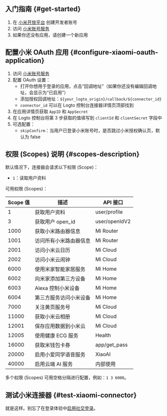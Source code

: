## 入门指南 \{#get-started}

1. 在 [小米开放平台](https://dev.mi.com/) 创建开发者账号
2. 访问 [小米账号服务](https://dev.mi.com/passport/oauth2/applist)
3. 如果你还没有应用，请创建一个新应用

## 配置小米 OAuth 应用 \{#configure-xiaomi-oauth-application}

1. 访问 [小米账号服务](https://dev.mi.com/passport/oauth2/applist)
2. 配置 OAuth 设置：
   - 打开你想用于登录的应用，点击“回调地址”（如果你还没有编辑回调地址，会显示为“已启用”）
   - 添加授权回调地址：`${your_logto_origin}/callback/${connector_id}`
   - `connector_id` 可以在 Logto 控制台连接器详情页顶部找到
3. 在应用详情页获取 `AppID` 和 `AppSecret`
4. 在 Logto 控制台将第 3 步获取的值填写到 `clientId` 和 `clientSecret` 字段中
5. 可选配置：
   - `skipConfirm`：当用户已登录小米账号时，是否跳过小米授权确认页，默认为 false

## 权限 (Scopes) 说明 \{#scopes-description}

默认情况下，连接器会请求以下权限 (Scope)：

- `1`：读取用户资料

可用权限 (Scopes)：

| Scope 值 | 描述                   | API 接口      |
| -------- | ---------------------- | ------------- |
| 1        | 获取用户资料           | user/profile  |
| 3        | 获取用户 open_id       | user/openIdV2 |
| 1000     | 获取小米路由器信息     | Mi Router     |
| 1001     | 访问所有小米路由器信息 | Mi Router     |
| 2001     | 访问小米云日历         | Mi Cloud      |
| 2002     | 访问小米云闹钟         | Mi Cloud      |
| 6000     | 使用米家智能家居服务   | Mi Home       |
| 6002     | 向米家添加第三方设备   | Mi Home       |
| 6003     | Alexa 控制小米设备     | Mi Home       |
| 6004     | 第三方服务访问小米设备 | Mi Home       |
| 7000     | 关注黄页服务号         | Mi Cloud      |
| 11000    | 获取小米云相册         | Mi Cloud      |
| 12001    | 保存应用数据到小米云   | Mi Cloud      |
| 12005    | 使用健康 ECG 服务      | Health        |
| 16000    | 获取米钱包卡券         | app/get_pass  |
| 20000    | 启用小爱同学语音服务   | XiaoAI        |
| 40000    | 启用云端 AI 服务       | 内部使用      |

多个权限 (Scopes) 可用空格分隔进行配置，例如：`1 3 6000`。

## 测试小米连接器 \{#test-xiaomi-connector}

就是这样。别忘了在登录体验中[启用社交登录](https://docs.logto.io/connectors/social-connectors#enable-social-sign-in)。
